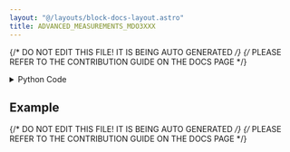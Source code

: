```yaml
---
layout: "@/layouts/block-docs-layout.astro"
title: ADVANCED_MEASUREMENTS_MDO3XXX
---
```


{/* DO NOT EDIT THIS FILE! IT IS BEING AUTO GENERATED */}
{/* PLEASE REFER TO THE CONTRIBUTION GUIDE ON THE DOCS PAGE */}


<PythonDocsDisplay docstring={docstring} />

<details>
<summary>Python Code</summary>

```python
from flojoy import flojoy, DataContainer, Scalar, VisaConnection
from typing import Optional, Literal


@flojoy(inject_connection=True)
def ADVANCED_MEASUREMENTS_MDO3XXX(
    connection: VisaConnection,
    channel: int = 0,
    measurement: str = "period",
    statistic: Literal["instant", "mean", "max", "min", "stdev"] = "instant",
    default: Optional[DataContainer] = None,
) -> Scalar:
    """The ADVANCED_MEASUREMENTS_MDO3XXX node extracts waveform measurements from an MDO3xxx oscilloscope.

    This node is similar to MEASUREMENTS_MDO3XXX node but more measurements
    are availble. The available measurements are as follows:

    amplitude, area, burst, carea, cmean, crms, delay, distduty, extinctdb,
    extinctpct, extinctratio, eyeheight, eyewidth, fall, frequency, high, hits,
    low, maximum, mean, median, minimum, ncross, nduty, novershoot, nwidth,
    pbase, pcross, pctcross, pduty, peakhits, period, phase, pk2pk, pkpkjitter,
    pkpknoise, povershoot, ptop, pwidth, qfactor, rise, rms, rmsjitter,
    rmsnoise, sigma1, sigma2, sigma3, sixsigmajit, snratio, stddev, undefined,
    waveforms

    Also available are 5 statistic modes:
    instant, mean, max, min, and stdev where instant is a single measurement
    and stdev is the standard deviation of the mean.

    Requires a CONNECTION_MDO3XXX node at the start of the app to connect with
    the instrument. The VISA address will then be listed under 'connection'.

    This node should also work with compatible Tektronix scopes (untested):
    MDO4xxx, MSO4xxx, and DPO4xxx. Many of the advanced measurements are likely
    to not function with different model numbers.

    Parameters
    ----------
    connection: VisaConnection
        The VISA address (requires the CONNECTION_MDO3XXX node).
    channel: int
        The channel with which to create a measurement for.
    measurement: str
        The measurement to make.
    statistic: str
        The type of statistic to take for the measurement.

    Returns
    -------
    DataContainer
        Scalar: The measurement from the oscilloscope channel.
    """

    measures = {
        "amplitude",
        "area",
        "burst",
        "carea",
        "cmean",
        "crms",
        "delay",
        "distduty",
        "extinctdb",
        "extinctpct",
        "extinctratio",
        "eyeheight",
        "eyewidth",
        "fall",
        "frequency",
        "high",
        "hits",
        "low",
        "maximum",
        "mean",
        "median",
        "minimum",
        "ncross",
        "nduty",
        "novershoot",
        "nwidth",
        "pbase",
        "pcross",
        "pctcross",
        "pduty",
        "peakhits",
        "period",
        "phase",
        "pk2pk",
        "pkpkjitter",
        "pkpknoise",
        "povershoot",
        "ptop",
        "pwidth",
        "qfactor",
        "rise",
        "rms",
        "rmsjitter",
        "rmsnoise",
        "sigma1",
        "sigma2",
        "sigma3",
        "sixsigmajit",
        "snratio",
        "stddev",
        "undefined",
        "waveforms",
    }

    assert (
        measurement in measures
    ), f"The select measurement ({measurement}) is not availble."

    tek = connection.get_handle()

    tek.measurement[0].source1(f"CH{int(channel + 1)}")

    measurement = getattr(tek.measurement[0], measurement)

    if statistic == "instant":
        value = measurement()
    else:
        measurement = getattr(measurement, statistic)
        value = measurement()

    return Scalar(c=value)

```

[Find this Flojoy Block on GitHub](https://github.com/flojoy-ai/blocks/blob/main/blocks/IO/INSTRUMENTS/OSCILLOSCOPES/TEKTRONIX/MDO3XXX/ADVANCED/ADVANCED_MEASUREMENTS_MDO3XXX/ADVANCED_MEASUREMENTS_MDO3XXX.py)

</details>

## Example

<GetHelpWidget />

<AppDisplay app={app} blockName="ADVANCED_MEASUREMENTS_MDO3XXX" client:visible />



{/* DO NOT EDIT THIS FILE! IT IS BEING AUTO GENERATED */}
{/* PLEASE REFER TO THE CONTRIBUTION GUIDE ON THE DOCS PAGE */}
